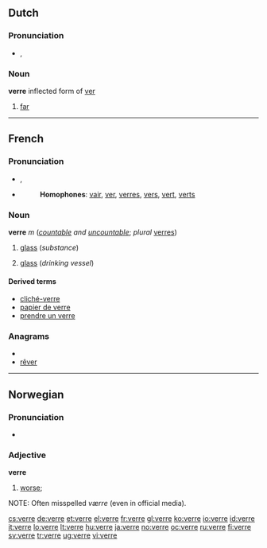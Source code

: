 ==Dutch==

===Pronunciation===
* {{IPA|/vεrə/|lang=nl}}, {{SAMPA|/vEr@/}}

===Noun===
'''verre''' inflected form of [[ver]]

# [[far]]

----

==French==

===Pronunciation===
* {{IPA|/vεʁ/|lang=fr}}, {{SAMPA|/vE:R/}}
* {{audio|Fr-verre.ogg|audio}}
*: '''Homophones''': [[vair]], [[ver]], [[verres]], [[vers]], [[vert]], [[verts]]
*: {{rhymes|εːʀ|lang=fr}}

===Noun===
'''verre''' ''m'' (''[[countable]] and [[uncountable]]''; ''plural'' [[verres]])

# {{context|usually|uncountable|lang=fr}} [[glass]] (''substance'')
# {{countable|lang=fr}} [[glass]] (''drinking vessel'')

====Derived terms====
* [[cliché-verre]]
* [[papier de verre]]
* [[prendre un verre]]

===Anagrams===
* {{alphagram|eerrv}}
* [[rêver#French|rêver]]

----

==Norwegian==

===Pronunciation===
* {{audio|No-verre.ogg|Audio}}

===Adjective===
'''verre'''

# [[worse]]; {{comparative of|[[ond]], [[vond]]|lang=Norwegian}}

NOTE: Often misspelled ''værre'' (even in official media).

[[cs:verre]]
[[de:verre]]
[[et:verre]]
[[el:verre]]
[[fr:verre]]
[[gl:verre]]
[[ko:verre]]
[[io:verre]]
[[id:verre]]
[[it:verre]]
[[lo:verre]]
[[lt:verre]]
[[hu:verre]]
[[ja:verre]]
[[no:verre]]
[[oc:verre]]
[[ru:verre]]
[[fi:verre]]
[[sv:verre]]
[[tr:verre]]
[[ug:verre]]
[[vi:verre]]